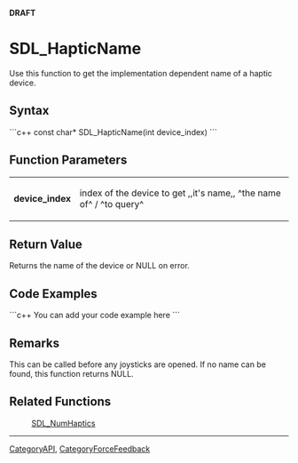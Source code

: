 <!-- pragma section-numbers off -->
<!-- pragma disable-camelcase -->
'''DRAFT'''

= SDL_HapticName =
Use this function to get the implementation dependent name of a haptic device.


== Syntax ==
```c++
const char* SDL_HapticName(int device_index)
```

== Function Parameters ==
{|
|'''device_index'''
|index of the device to get ,,it's name,, ^the name of^ / ^to query^
|}

== Return Value ==
Returns the name of the device or NULL on error.

== Code Examples ==
```c++
You can add your code example here
```

== Remarks ==
This can be called before any joysticks are opened.  If no name can be found, this function returns NULL.

== Related Functions ==
:[[SDL_NumHaptics]]

----
[[CategoryAPI]], [[CategoryForceFeedback]]
